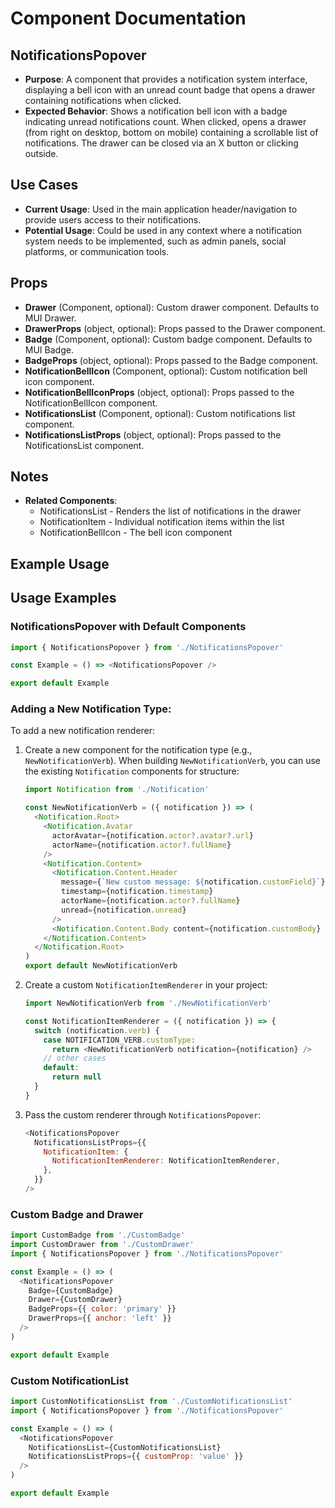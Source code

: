 
<Meta title="@baseapp-frontend | components/Notifications/NotificationsPopover" />

# Component Documentation

## NotificationsPopover

- **Purpose**: A component that provides a notification system interface, displaying a bell icon with an unread count badge that opens a drawer containing notifications when clicked.
- **Expected Behavior**: Shows a notification bell icon with a badge indicating unread notifications count. When clicked, opens a drawer (from right on desktop, bottom on mobile) containing a scrollable list of notifications. The drawer can be closed via an X button or clicking outside.

## Use Cases

- **Current Usage**: Used in the main application header/navigation to provide users access to their notifications.
- **Potential Usage**: Could be used in any context where a notification system needs to be implemented, such as admin panels, social platforms, or communication tools.

## Props

- **Drawer** (Component, optional): Custom drawer component. Defaults to MUI Drawer.
- **DrawerProps** (object, optional): Props passed to the Drawer component.
- **Badge** (Component, optional): Custom badge component. Defaults to MUI Badge.
- **BadgeProps** (object, optional): Props passed to the Badge component.
- **NotificationBellIcon** (Component, optional): Custom notification bell icon component.
- **NotificationBellIconProps** (object, optional): Props passed to the NotificationBellIcon component.
- **NotificationsList** (Component, optional): Custom notifications list component.
- **NotificationsListProps** (object, optional): Props passed to the NotificationsList component.

## Notes

- **Related Components**:
  - NotificationsList - Renders the list of notifications in the drawer
  - NotificationItem - Individual notification items within the list
  - NotificationBellIcon - The bell icon component

## Example Usage

## Usage Examples

### **NotificationsPopover with Default Components**

```javascript
import { NotificationsPopover } from './NotificationsPopover'

const Example = () => <NotificationsPopover />

export default Example
```

### Adding a New Notification Type:

To add a new notification renderer:

1. Create a new component for the notification type (e.g., `NewNotificationVerb`).
   When building `NewNotificationVerb`, you can use the existing `Notification` components for structure:

   ```javascript
   import Notification from './Notification'

   const NewNotificationVerb = ({ notification }) => (
     <Notification.Root>
       <Notification.Avatar
         actorAvatar={notification.actor?.avatar?.url}
         actorName={notification.actor?.fullName}
       />
       <Notification.Content>
         <Notification.Content.Header
           message={`New custom message: ${notification.customField}`}
           timestamp={notification.timestamp}
           actorName={notification.actor?.fullName}
           unread={notification.unread}
         />
         <Notification.Content.Body content={notification.customBody} />
       </Notification.Content>
     </Notification.Root>
   )
   export default NewNotificationVerb
   ```

2. Create a custom `NotificationItemRenderer` in your project:

   ```javascript
   import NewNotificationVerb from './NewNotificationVerb'

   const NotificationItemRenderer = ({ notification }) => {
     switch (notification.verb) {
       case NOTIFICATION_VERB.customType:
         return <NewNotificationVerb notification={notification} />
       // other cases
       default:
         return null
     }
   }
   ```

3. Pass the custom renderer through `NotificationsPopover`:
   ```javascript
   <NotificationsPopover
     NotificationsListProps={{
       NotificationItem: {
         NotificationItemRenderer: NotificationItemRenderer,
       },
     }}
   />
   ```

### **Custom Badge and Drawer**

```javascript
import CustomBadge from './CustomBadge'
import CustomDrawer from './CustomDrawer'
import { NotificationsPopover } from './NotificationsPopover'

const Example = () => (
  <NotificationsPopover
    Badge={CustomBadge}
    Drawer={CustomDrawer}
    BadgeProps={{ color: 'primary' }}
    DrawerProps={{ anchor: 'left' }}
  />
)

export default Example
```

### **Custom NotificationList**

```javascript
import CustomNotificationsList from './CustomNotificationsList'
import { NotificationsPopover } from './NotificationsPopover'

const Example = () => (
  <NotificationsPopover
    NotificationsList={CustomNotificationsList}
    NotificationsListProps={{ customProp: 'value' }}
  />
)

export default Example
```
